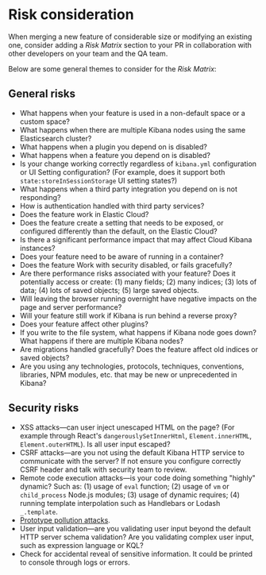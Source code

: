 # Risk consideration

When merging a new feature of considerable size or modifying an existing one,
consider adding a *Risk Matrix* section to your PR in collaboration with other
developers on your team and the QA team.

Below are some general themes to consider for the *Risk Matrix*:


## General risks

- What happens when your feature is used in a non-default space or a custom
  space?
- What happens when there are multiple Kibana nodes using the same Elasticsearch cluster?
- What happens when a plugin you depend on is disabled?
- What happens when a feature you depend on is disabled?
- Is your change working correctly regardless of `kibana.yml` configuration or
  UI Setting configuration? (For example, does it support both
  `state:storeInSessionStorage` UI setting states?)
- What happens when a third party integration you depend on is not responding?
- How is authentication handled with third party services?
- Does the feature work in Elastic Cloud?
- Does the feature create a setting that needs to be exposed, or configured
  differently than the default, on the Elastic Cloud?
- Is there a significant performance impact that may affect Cloud Kibana
  instances?
- Does your feature need to be aware of running in a container?
- Does the feature Work with security disabled, or fails gracefully?
- Are there performance risks associated with your feature? Does it potentially access or create:
  (1) many fields; (2) many indices; (3) lots of data; (4) lots of saved
  objects; (5) large saved objects.
- Will leaving the browser running overnight have negative impacts on the page
  and server performance?
- Will your feature still work if Kibana is run behind a reverse proxy?
- Does your feature affect other plugins?
- If you write to the file system, what happens if Kibana node goes down? What
  happens if there are multiple Kibana nodes?
- Are migrations handled gracefully? Does the feature affect old indices or
  saved objects?
- Are you using any technologies, protocols, techniques, conventions, libraries,
  NPM modules, etc. that may be new or unprecedented in Kibana?


## Security risks

- XSS attacks&mdash;can user inject unescaped HTML on the page? (For example through
  React's `dangerouslySetInnerHtml`, `Element.innerHTML`, `Element.outerHTML`).
  Is all user input escaped?
- CSRF attacks&mdash;are you not using the default Kibana HTTP service to
  communicate with the server? If not ensure you configure correctly CSRF header
  and talk with security team to review.
- Remote code execution attacks&mdash;is your code doing something "highly"
  dynamic? Such as: (1) usage of `eval` function; (2) usage of `vm` or
  `child_process` Node.js modules; (3) usage of dynamic requires; (4) running
  template interpolation such as Handlebars or Lodash `_.template`.
- [Prototype pollution attacks](https://docs.google.com/document/d/19V-d9sb6IF-fbzF4iyiPpAropQNydCnoJApzSX5FdcI/edit?usp=sharing).
- User input validation&mdash;are you validating user input beyond the default
  HTTP server schema validation? Are you validating complex user input, such
  as expression language or KQL?
- Check for accidental reveal of sensitive information. It could be printed to
  console through logs or errors.
